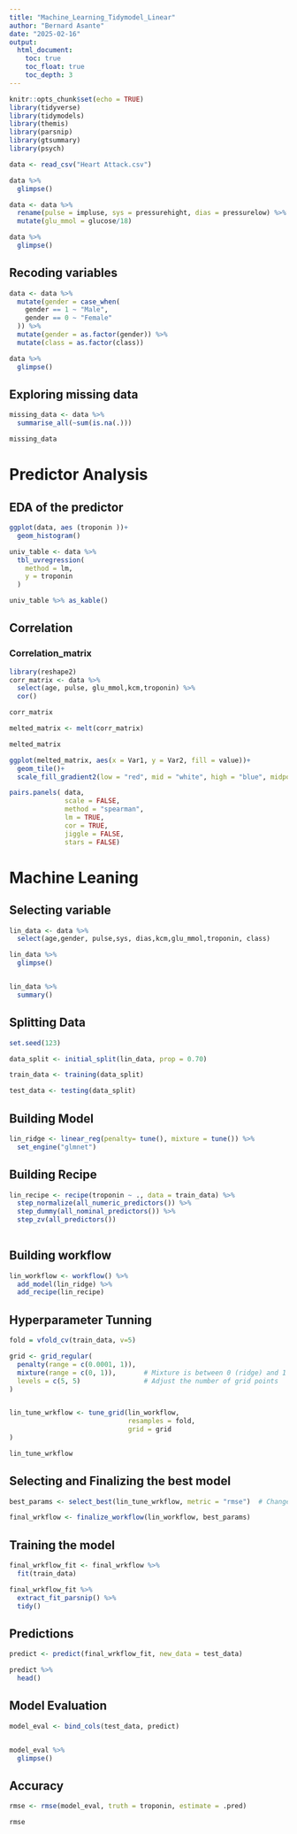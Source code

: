 ```yaml
---
title: "Machine_Learning_Tidymodel_Linear"
author: "Bernard Asante"
date: "2025-02-16"
output: 
  html_document:
    toc: true
    toc_float: true
    toc_depth: 3
---
```


```r
knitr::opts_chunk$set(echo = TRUE)
library(tidyverse)
library(tidymodels)
library(themis)
library(parsnip)
library(gtsummary)
library(psych)
```

```r
data <- read_csv("Heart Attack.csv")

data %>% 
  glimpse()
```


```r
data <- data %>% 
  rename(pulse = impluse, sys = pressurehight, dias = pressurelow) %>% 
  mutate(glu_mmol = glucose/18)

data %>% 
  glimpse()
```


## Recoding variables 

```r
data <- data %>% 
  mutate(gender = case_when(
    gender == 1 ~ "Male",
    gender == 0 ~ "Female"
  )) %>% 
  mutate(gender = as.factor(gender)) %>% 
  mutate(class = as.factor(class))

data %>% 
  glimpse()
```


## Exploring missing data 

```r
missing_data <- data %>% 
  summarise_all(~sum(is.na(.)))

missing_data
```

# **Predictor Analysis**

## EDA of the predictor 

```r
ggplot(data, aes (troponin ))+
  geom_histogram()
```




```r
univ_table <- data %>% 
  tbl_uvregression(
    method = lm,
    y = troponin
  )

univ_table %>% as_kable()
```

## Correlation

### Correlation_matrix

```r

library(reshape2)
corr_matrix <- data %>% 
  select(age, pulse, glu_mmol,kcm,troponin) %>% 
  cor()

corr_matrix

melted_matrix <- melt(corr_matrix)

melted_matrix
```


```r
ggplot(melted_matrix, aes(x = Var1, y = Var2, fill = value))+
  geom_tile()+
  scale_fill_gradient2(low = "red", mid = "white", high = "blue", midpoint = 0)
```

```r
pairs.panels( data,
              scale = FALSE,
              method = "spearman",
              lm = TRUE,
              cor = TRUE,
              jiggle = FALSE,
              stars = FALSE)
```


# **Machine Leaning**

## Selecting variable 

```r
lin_data <- data %>% 
  select(age,gender, pulse,sys, dias,kcm,glu_mmol,troponin, class)

lin_data %>% 
  glimpse()


lin_data %>% 
  summary()
```

## Splitting Data

```r
set.seed(123)

data_split <- initial_split(lin_data, prop = 0.70)

train_data <- training(data_split)

test_data <- testing(data_split)
```


## Building Model 

```r
lin_ridge <- linear_reg(penalty= tune(), mixture = tune()) %>% 
  set_engine("glmnet")

```


## Building Recipe

```r
lin_recipe <- recipe(troponin ~ ., data = train_data) %>% 
  step_normalize(all_numeric_predictors()) %>% 
  step_dummy(all_nominal_predictors()) %>% 
  step_zv(all_predictors())
  
```


## Building workflow

```r
lin_workflow <- workflow() %>% 
  add_model(lin_ridge) %>% 
  add_recipe(lin_recipe)
```


## Hyperparameter Tunning


```r
fold = vfold_cv(train_data, v=5)

grid <- grid_regular(
  penalty(range = c(0.0001, 1)),  
  mixture(range = c(0, 1)),       # Mixture is between 0 (ridge) and 1 (lasso)
  levels = c(5, 5)                # Adjust the number of grid points
)


lin_tune_wrkflow <- tune_grid(lin_workflow,
                              resamples = fold,
                              grid = grid
)

lin_tune_wrkflow

```
## Selecting and Finalizing the best model


```r
best_params <- select_best(lin_tune_wrkflow, metric = "rmse")  # Change to "accuracy" for classification

final_wrkflow <- finalize_workflow(lin_workflow, best_params)
```


## Training the model 

```r
final_wrkflow_fit <- final_wrkflow %>% 
  fit(train_data)
```


```r
final_wrkflow_fit %>% 
  extract_fit_parsnip() %>% 
  tidy()
```




## Predictions 

```r
predict <- predict(final_wrkflow_fit, new_data = test_data)

predict %>% 
  head()
```

## Model Evaluation 

```r
model_eval <- bind_cols(test_data, predict)


model_eval %>% 
  glimpse()

```

## Accuracy 

```r
rmse <- rmse(model_eval, truth = troponin, estimate = .pred)

rmse

```







































